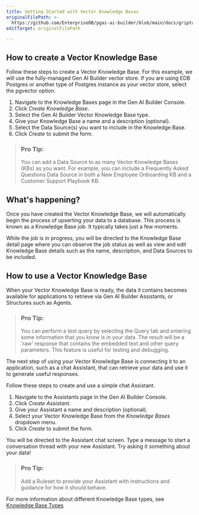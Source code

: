 ```yaml
---
title: Getting Started with Vector Knowledge Bases
originalFilePath: >-
  https://github.com/EnterpriseDB/pgai-ai-builder/blob/main/docs/griptape-cloud/knowledge-bases/getting-started-with-knowledge-bases.md
editTarget: originalFilePath

---
```


## How to create a Vector Knowledge Base

Follow these steps to create a Vector Knowledge Base. For this example, we will use the fully-managed Gen AI Builder vector store. If you are using EDB Postgres or another type of Postgres instance as your vector store, select the pgvector option.

1.  Navigate to the Knowledge Bases page in the Gen AI Builder Console.
2.  Click *Create Knowledge Base*.
3.  Select the Gen AI Builder Vector Knowledge Base type.
4.  Give your Knowledge Base a name and a description (optional).
5.  Select the Data Source(s) you want to include in the Knowledge Base.
6.  Click *Create* to submit the form.

> ### Pro Tip:
>
> You can add a Data Source to as many Vector Knowledge Bases (KBs) as you want. For example, you can include a Frequently Asked Questions Data Source in both a New Employee Onboarding KB and a Customer Support Playbook KB.

## What's happening?

Once you have created the Vector Knowledge Base, we will automatically begin the process of upserting your data to a database. This process is known as a Knowledge Base job. It typically takes just a few moments.

While the job is in progress, you will be directed to the Knowledge Base detail page where you can observe the job status as well as view and edit Knowledge Base details such as the name, description, and Data Sources to be included.

## How to use a Vector Knowledge Base

When your Vector Knowledge Base is ready, the data it contains becomes available for applications to retrieve via Gen AI Builder Assistants, or Structures such as Agents.

> ### Pro Tip:
>
> You can perform a test query by selecting the Query tab and entering some information that you know is in your data. The result will be a 'raw' response that contains the embedded text and other query parameters. This feature is useful for testing and debugging.

The next step of using your Vector Knowledge Base is connecting it to an application, such as a chat Assistant, that can retrieve your data and use it to generate useful responses.

Follow these steps to create and use a simple chat Assistant.

1.  Navigate to the Assistants page in the Gen AI Builder Console.
2.  Click *Create Assistant*.
3.  Give your Assistant a name and description (optional).
4.  Select your Vector Knowledge Base from the *Knowledge Bases* dropdown menu.
5.  Click *Create* to submit the form.

You will be directed to the Assistant chat screen. Type a message to start a conversation thread with your new Assistant. Try asking it something about your data!

> ### Pro Tip:
>
> Add a Ruleset to provide your Assistant with instructions and guidance for how it should behave.

For more information about different Knowledge Base types, see [Knowledge Base Types](knowledge-base-types.mdx)
